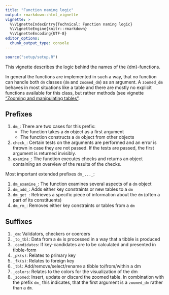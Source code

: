 ```yaml
---
title: "Function naming logic"
output: rmarkdown::html_vignette
vignette: >
  %\VignetteIndexEntry{Technical: Function naming logic}
  %\VignetteEngine{knitr::rmarkdown}
  %\VignetteEncoding{UTF-8}
editor_options: 
  chunk_output_type: console
---
```



``````r
source("setup/setup.R")
``````

This vignette describes the logic behind the names of the {dm}-functions.

In general the functions are implemented in such a way, that no function can handle both `dm` classes (`dm` and `zoomed_dm`) as an argument.
A `zoomed_dm` behaves in most situations like a table and there are mostly no explicit functions available for this class, but rather methods (see vignette ["Zooming and manipulating tables"](https://krlmlr.github.io/dm/articles/dm-zoom-to-table.html).

## Prefixes

1. `dm_`: There are two cases for this prefix:
    - The function takes a `dm` object as a first argument
    - The function constructs a `dm` object from other objects
1. `check_`: Certain tests on the arguments are performed and an error is thrown in case they are not passed. If the tests are passed, the first argument is returned invisibly.
1. `examine_`: The function executes checks and returns an object containing an overview of the results of the checks. 

Most important extended prefixes `dm_..._`:

1. `dm_examine_`: The function examines several aspects of a `dm` object
1. `dm_add_`: Adds either key constraints or new tables to a `dm`
1. `dm_get_`: Retrieves a specific piece of information about the `dm` (often a part of its constituents)
1. `dm_rm_`: Removes either key constraints or tables from a `dm`

## Suffixes

1. `_dm`: Validators, checkers or coercers
1. `_to_tbl`: Data from a `dm` is processed in a way that a tibble is produced
1. `_candidates`: If key-candidates are to be calculated and presented in tibble-form
1. `_pk(s)`: Relates to primary key
1. `_fk(s)`: Relates to foreign key
1. `_tbl`: Add/remove/select/rename a tibble to/from/within a dm
1. `_colors`: Relates to the colors for the visualization of the dm
1. `_zoomed`: Insert, update or discard the zoomed table. In combination with the prefix `dm_` this indicates, that the first argument is a `zoomed_dm` rather than a `dm`.
